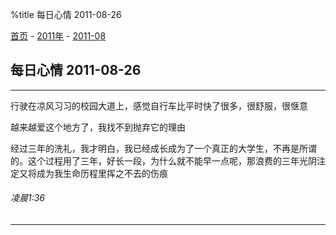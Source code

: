 %title 每日心情 2011-08-26

[[../../../index|首页]] - [[../index|2011年]] - [[index|2011-08]]
==每日心情 2011-08-26==
----
行驶在凉风习习的校园大道上，感觉自行车比平时快了很多，很舒服，很惬意

越来越爱这个地方了，我找不到抛弃它的理由

经过三年的洗礼，我才明白，我已经成长成为了一个真正的大学生，不再是所谓的。这个过程用了三年，好长一段，为什么就不能早一点呢，那浪费的三年光阴注定又将成为我生命历程里挥之不去的伤痕
======凌晨1:36======
----
